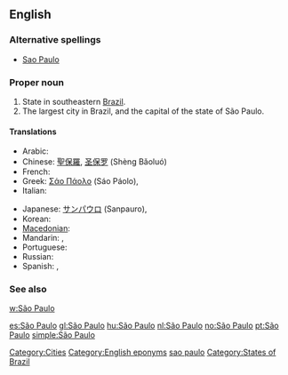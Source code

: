 {{also|Sao Paulo}}
==English==
{{wikipedia}}

===Alternative spellings===
* [[Sao Paulo]]

===Proper noun===
{{en-proper noun|sg=[[São]] [[Paulo]]}}

# State in southeastern [[Brazil]].
# The largest city in Brazil, and the capital of the state of São Paulo.

====Translations====
{{trans-top|state in Brazil}}
* Arabic: {{t|ar|ساو باولو|m|tr=saw baawlu|sc=Arab}}
* Chinese: [[聖保羅]], [[圣保罗]] (Shèng Bǎoluó)
* French: {{t-|fr|São Paulo}}
* Greek: [[Σάο Πάολο]] (Sáo Páolo),  {{t|el|Σάο Πάολο|tr=Sáo Páolo|sc=Grek}}
* Italian: {{t+|it|San Paolo}}
{{trans-mid}}
* Japanese: [[サンパウロ]] (Sanpauro),  {{t|ja|サンパウロ|tr=Sanpauro|sc=Jpan}}
* Korean: {{t|ko|상파울루|tr=Sangpaullu|sc=Kore}}
* [[Macedonian]]: {{t|mk|Сао Паоло|tr=Sáo Páolo}}
* Mandarin: {{t|zh|聖保羅|sc=Hani}},  {{t|zh|圣保罗|tr=Shèng-Bǎoluó|sc=Hani}}
* Portuguese: {{t+|pt|São Paulo}}
* Russian: {{t-|ru|Сан-Паулу|tr=San-Páulu}}
* Spanish: {{t+|es|San Pablo}}, {{t+|es|São Paulo}}
{{trans-bottom}}

===See also===
[[w:São Paulo]]

[[Category:Cities]]
[[Category:English eponyms]]
[[Category:English words spelled with diacritics|sao paulo]]
[[Category:States of Brazil]]

[[es:São Paulo]]
[[gl:São Paulo]]
[[hu:São Paulo]]
[[nl:São Paulo]]
[[no:São Paulo]]
[[pt:São Paulo]]
[[simple:São Paulo]]